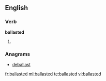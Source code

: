 ==English==

===Verb===
'''ballasted'''

# {{past of|[[ballast]]}}

===Anagrams===
* [[deballast#English|deballast]]

[[fr:ballasted]]
[[ml:ballasted]]
[[te:ballasted]]
[[vi:ballasted]]